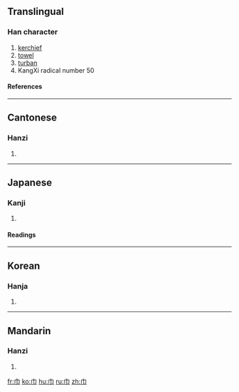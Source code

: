 ==Translingual==
{{Han stroke|[[Image:巾-order.gif]]}}
===Han character===
{{Han char|rn=50|rad=巾|as=00|sn=3|four=4022<sub>7</sub>|canj=中月 (LB)}}
# [[kerchief]]
# [[towel]]
# [[turban]]
# KangXi radical number 50
====References====
{{Han ref|kx=0327.200|dkj=08771|dj=0632.090|hdz=10727.170|uh=5DFE|ud=24062|bh=A479|bd=42105}}
----
==Cantonese==
===Hanzi===
{{yue-hanzi|jyut=[[gan1]]|y=[[gan1]]}}
# {{defn|Cantonese}}
----
==Japanese==
===Kanji===
{{ja-kanji|grade=|rs=巾00}}
# {{defn|Japanese}} 
====Readings====
{{ja-readings|on=[[きん]] (kin)|kun=[[ふきん]] (fukin), [[おおい]] (ooi), [[はば]] (haba)}}
----
==Korean==
===Hanja===
{{ko-hanja|hangeul=건|rv=geon|mr=kŏn}}
# {{defn|Korean}}
----
==Mandarin==
===Hanzi===
{{cmn-hanzi|pin=[[jīn]] ([[jin1]])|wg=chin<sup>1</sup>}}
# {{defn|Mandarin}}

[[fr:巾]]
[[ko:巾]]
[[hu:巾]]
[[ru:巾]]
[[zh:巾]]